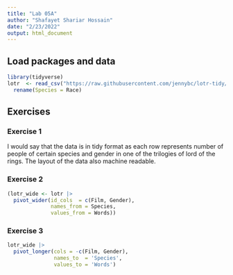 ```yaml
---
title: "Lab 05A"
author: "Shafayet Shariar Hossain"
date: "2/23/2022"
output: html_document
---
```



## Load packages and data

```r

library(tidyverse)
lotr  <- read_csv("https://raw.githubusercontent.com/jennybc/lotr-tidy/master/data/lotr_tidy.csv") |> 
  rename(Species = Race)

```


## Exercises

### Exercise 1


I would say that the data is in tidy format as each row represents number of people of certain species and gender in one of the trilogies of lord of the rings. The layout of
the data also machine readable.

### Exercise 2


```r

(lotr_wide <- lotr |> 
  pivot_wider(id_cols  = c(Film, Gender), 
              names_from = Species, 
              values_from = Words))


```



### Exercise 3


```r

lotr_wide |> 
  pivot_longer(cols = -c(Film, Gender), 
               names_to  = 'Species', 
               values_to = 'Words')


```

